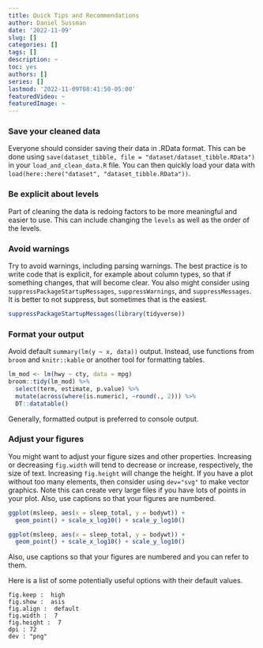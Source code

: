 ```yaml
---
title: Quick Tips and Recommendations
author: Daniel Sussman
date: '2022-11-09'
slug: []
categories: []
tags: []
description: ~
toc: yes
authors: []
series: []
lastmod: '2022-11-09T08:41:50-05:00'
featuredVideo: ~
featuredImage: ~
---
```






### Save your cleaned data

Everyone should consider saving their data in .RData format. This can be done using `save(dataset_tibble, file = "dataset/dataset_tibble.RData")` in your `load_and_clean_data.R` file. You can then quickly load your data with `load(here::here("dataset", "dataset_tibble.RData"))`.

### Be explicit about levels

Part of cleaning the data is redoing factors to be more meaningful and easier to use. This can include changing the `levels` as well as the order of the levels.


### Avoid warnings

Try to avoid warnings, including parsing warnings. The best practice is to write code that is explicit, for example about column types, so that if something changes, that will become clear. You also might consider using `suppressPackageStartupMessages`, `suppressWarnings`, and `suppressMessages`. It is better to not suppress, but sometimes that is the easiest.


```r
suppressPackageStartupMessages(library(tidyverse))
```

### Format your output

Avoid default `summary(lm(y ~ x, data))` output. Instead, use functions from `broom` and `knitr::kable` or another tool for formatting tables.

```r
lm_mod <- lm(hwy ~ cty, data = mpg)
broom::tidy(lm_mod) %>%
  select(term, estimate, p.value) %>% 
  mutate(across(where(is.numeric), ~round(., 2))) %>% 
  DT::datatable()
```

Generally, formatted output is preferred to console output.


### Adjust your figures

You might want to adjust your figure sizes and other properties. Increasing or decreasing `fig.width` will tend to decrease or increase, respectively, the size of text. Increasing `fig.height` will change the height. If you have a plot without too many elements, then consider using `dev="svg"` to make vector graphics. Note this can create very large files if you have lots of points in your plot. Also, use captions so that your figures are numbered.


 
```r
ggplot(msleep, aes(x = sleep_total, y = bodywt)) +
  geom_point() + scale_x_log10() + scale_y_log10()
```

```r
ggplot(msleep, aes(x = sleep_total, y = bodywt)) +
  geom_point() + scale_x_log10() + scale_y_log10()
```

Also, use captions so that your figures are numbered and you can refer to them.
 
Here is a list of some potentially useful options with their default values.

```
fig.keep :  high 
fig.show :  asis 
fig.align :  default
fig.width :  7 
fig.height :  7 
dpi : 72
dev : "png"
```


